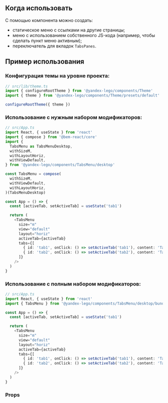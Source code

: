 
## Когда использовать

С помощью компонента можно создать:

- статическое меню с ссылками на другие страницы;
- меню с использованием собственного JS-кода (например, чтобы сделать пункт меню активным);
- переключатель для вкладок `TabsPanes`.

## Пример использования

### Конфигурация темы на уровне проекта:

```ts
// src/lib/theme.ts
import { configureRootTheme } from '@yandex-lego/components/Theme'
import { theme } from '@yandex-lego/components/Theme/presets/default'

configureRootTheme({ theme })
```

### Использование с нужным набором модификаторов:

```ts
// src/App.ts
import React, { useState } from 'react'
import { compose } from '@bem-react/core'
import {
  TabsMenu as TabsMenuDesktop,
  withSizeM,
  withLayoutHoriz,
  withViewDefault,
} from '@yandex-lego/components/TabsMenu/desktop'

const TabsMenu = compose(
  withSizeM,
  withViewDefault,
  withLayoutHoriz,
)(TabsMenuDesktop)

const App = () => {
  const [activeTab, setActiveTab] = useState('tab1')

  return (
    <TabsMenu
      size="m"
      view="default"
      layout="horiz"
      activeTab={activeTab}
      tabs={[
        { id: 'tab1', onClick: () => setActiveTab('tab1'), content: 'Tab 1' },
        { id: 'tab2', onClick: () => setActiveTab('tab2'), content: 'Tab 2' },
      ]}
    />
  )
}
```

### Использование с полным набором модификаторов:

```ts
// src/App.ts
import React, { useState } from 'react'
import { TabsMenu } from '@yandex-lego/components/TabsMenu/desktop/bundle'

const App = () => {
  const [activeTab, setActiveTab] = useState('tab1')

  return (
    <TabsMenu
      size="m"
      view="default"
      layout="horiz"
      activeTab={activeTab}
      tabs={[
        { id: 'tab1', onClick: () => setActiveTab('tab1'), content: 'Tab 1' },
        { id: 'tab2', onClick: () => setActiveTab('tab2'), content: 'Tab 2' },
      ]}
    />
  )
}
```

### Props

<PropsTable props={tabsMenuProps} />

